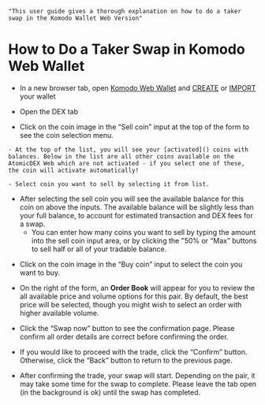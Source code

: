     "This user guide gives a thorough explanation on how to do a taker swap in the Komodo Wallet Web Version"


# How to Do a Taker Swap in Komodo Web Wallet

*   In a new browser tab, open [Komodo Web Wallet](https://app.komodoplatform.com/#/dex) and [CREATE](src/pages/komodo-wallet/web/how-to-create-wallet-in-komodo-web-wallet/index.mdx) or [IMPORT](src/pages/komodo-wallet/web/how-to-import-wallet-in-komodo-web-wallet) your wallet

*   Open the DEX tab

<OptimizedImage title=" How to Do a Taker Swap in Komodo Web Wallet" src={howToDoTakerSwap1} alt=" How to Do a Taker Swap in Komodo Web Wallet" />

*   Click on the coin image in the “Sell coin” input at the top of the form to see the coin selection menu.

<OptimizedImage title=" How to Do a Taker Swap in Komodo Web Wallet" src={howToDoTakerSwap2} alt=" How to Do a Taker Swap in Komodo Web Wallet" />

    - At the top of the list, you will see your [activated]() coins with balances. Below in the list are all other coins available on the AtomicDEX Web which are not activated - if you select one of these, the coin will activate automatically!

<OptimizedImage title=" How to Do a Taker Swap in Komodo Web Wallet" src={howToDoTakerSwap3} alt=" How to Do a Taker Swap in Komodo Web Wallet" />

    - Select coin you want to sell by selecting it from list.

*   After selecting the sell coin you will see the available balance for this coin on above the inputs. The available balance will be slightly less than your full balance, to account for estimated transaction and DEX fees for a swap.
    - You can enter how many coins you want to sell by typing the amount into the sell coin input area, or by clicking the "50% or “Max” buttons to sell half or all of your tradable balance.

<OptimizedImage title=" How to Do a Taker Swap in Komodo Web Wallet" src={howToDoTakerSwap4} alt=" How to Do a Taker Swap in Komodo Web Wallet" />

*   Click on the coin image in the “Buy coin” input to select the coin you want to buy.

<OptimizedImage title=" How to Do a Taker Swap in Komodo Web Wallet" src={howToDoTakerSwap5} alt=" How to Do a Taker Swap in Komodo Web Wallet" />

*   On the right of the form, an **Order Book** will appear for you to review the all available price and volume options for this pair. By default, the best price will be selected, though you might wish to select an order with higher available volume.

<OptimizedImage title=" How to Do a Taker Swap in Komodo Web Wallet" src={howToDoTakerSwap6} alt=" How to Do a Taker Swap in Komodo Web Wallet" />

*   Click the “Swap now” button to see the confirmation page. Please confirm all order details are correct before confirming the order.

<OptimizedImage title=" How to Do a Taker Swap in Komodo Web Wallet" src={howToDoTakerSwap7} alt=" How to Do a Taker Swap in Komodo Web Wallet" />

*   If you would like to proceed with the trade, click the “Confirm” button. Otherwise, click the “Back” button to return to the previous page.

*   After confirming the trade, your swap will start. Depending on the pair, it may take some time for the swap to complete. Please leave the tab open (in the background is ok) until the swap has completed.

<OptimizedImage title=" How to Do a Taker Swap in Komodo Web Wallet" src={howToDoTakerSwap8} alt=" How to Do a Taker Swap in Komodo Web Wallet" />
